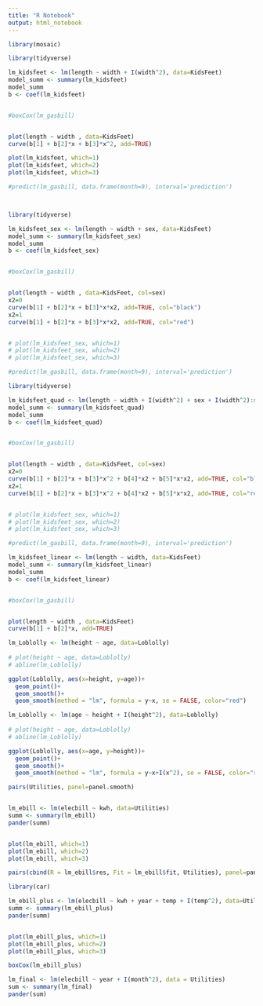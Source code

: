 ```yaml
---
title: "R Notebook"
output: html_notebook
---
```



```r
library(mosaic)
```



```r
library(tidyverse)

lm_kidsfeet <- lm(length ~ width + I(width^2), data=KidsFeet)
model_summ <- summary(lm_kidsfeet)
model_summ
b <- coef(lm_kidsfeet)


#boxCox(lm_gasbill)


plot(length ~ width , data=KidsFeet)
curve(b[1] + b[2]*x + b[3]*x^2, add=TRUE)

plot(lm_kidsfeet, which=1)
plot(lm_kidsfeet, which=2)
plot(lm_kidsfeet, which=3)

#predict(lm_gasbill, data.frame(month=9), interval='prediction')




```


```r
library(tidyverse)

lm_kidsfeet_sex <- lm(length ~ width + sex, data=KidsFeet)
model_summ <- summary(lm_kidsfeet_sex)
model_summ
b <- coef(lm_kidsfeet_sex)


#boxCox(lm_gasbill)


plot(length ~ width , data=KidsFeet, col=sex)
x2=0
curve(b[1] + b[2]*x + b[3]*x*x2, add=TRUE, col="black")
x2=1
curve(b[1] + b[2]*x + b[3]*x*x2, add=TRUE, col="red")


# plot(lm_kidsfeet_sex, which=1)
# plot(lm_kidsfeet_sex, which=2)
# plot(lm_kidsfeet_sex, which=3)

#predict(lm_gasbill, data.frame(month=9), interval='prediction')

```


```r
library(tidyverse)

lm_kidsfeet_quad <- lm(length ~ width + I(width^2) + sex + I(width^2):sex, data=KidsFeet)
model_summ <- summary(lm_kidsfeet_quad)
model_summ
b <- coef(lm_kidsfeet_quad)


#boxCox(lm_gasbill)


plot(length ~ width , data=KidsFeet, col=sex)
x2=0
curve(b[1] + b[2]*x + b[3]*x^2 + b[4]*x2 + b[5]*x*x2, add=TRUE, col="black")
x2=1
curve(b[1] + b[2]*x + b[3]*x^2 + b[4]*x2 + b[5]*x*x2, add=TRUE, col="red")


# plot(lm_kidsfeet_sex, which=1)
# plot(lm_kidsfeet_sex, which=2)
# plot(lm_kidsfeet_sex, which=3)

#predict(lm_gasbill, data.frame(month=9), interval='prediction')
```



```r
lm_kidsfeet_linear <- lm(length ~ width, data=KidsFeet)
model_summ <- summary(lm_kidsfeet_linear)
model_summ
b <- coef(lm_kidsfeet_linear)


#boxCox(lm_gasbill)


plot(length ~ width , data=KidsFeet)
curve(b[1] + b[2]*x, add=TRUE)
```



```r

lm_Loblolly <- lm(height ~ age, data=Loblolly)
 
# plot(height ~ age, data=Loblolly)
# abline(lm_Loblolly)

ggplot(Loblolly, aes(x=height, y=age))+
  geom_point()+
  geom_smooth()+
  geom_smooth(method = "lm", formula = y~x, se = FALSE, color="red")
```



```r
lm_Loblolly <- lm(age ~ height + I(height^2), data=Loblolly)
 
# plot(height ~ age, data=Loblolly)
# abline(lm_Loblolly)

ggplot(Loblolly, aes(x=age, y=height))+
  geom_point()+
  geom_smooth()+
  geom_smooth(method = "lm", formula = y~x+I(x^2), se = FALSE, color="red")
```



```r

pairs(Utilities, panel=panel.smooth)



```



```r

lm_ebill <- lm(elecbill ~ kwh, data=Utilities)
summ <- summary(lm_ebill)
pander(summ)


plot(lm_ebill, which=1)
plot(lm_ebill, which=2)
plot(lm_ebill, which=3)

```



```r
pairs(cbind(R = lm_ebill$res, Fit = lm_ebill$fit, Utilities), panel=panel.smooth)


```


```r
library(car)

lm_ebill_plus <- lm(elecbill ~ kwh + year + temp + I(temp^2), data=Utilities[-95,])
summ <- summary(lm_ebill_plus)
pander(summ)


plot(lm_ebill_plus, which=1)
plot(lm_ebill_plus, which=2)
plot(lm_ebill_plus, which=3)

boxCox(lm_ebill_plus)

```

```r
lm_final <- lm(elecbill ~ year + I(month^2), data = Utilities)
sum <- summary(lm_final)
pander(sum)
```



